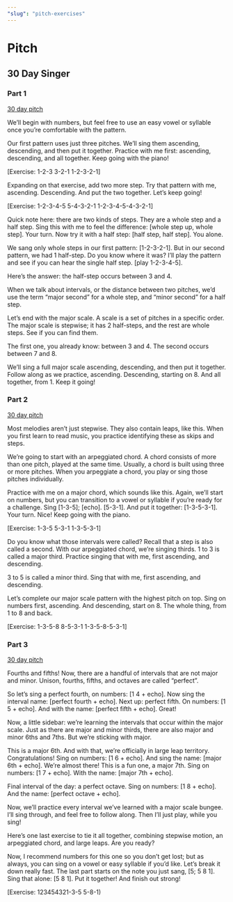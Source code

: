 ```yaml
---
"slug": "pitch-exercises"
---
```


# Pitch

## 30 Day Singer

### Part 1

[30 day pitch](https://www.30daysinger.com/tutorial/practice-routine-for-better-intonation-singers-who-struggle-with-pitch/3)

We’ll begin with numbers, but feel free to use an easy vowel or syllable once you’re comfortable with the pattern.

Our first pattern uses just three pitches. We’ll sing them ascending, descending, and then put it together. Practice with me first: ascending, descending, and all together. Keep going with the piano!

[Exercise: 1-2-3 3-2-1 1-2-3-2-1]

Expanding on that exercise, add two more step. Try that pattern with me, ascending. Descending. And put the two together. Let’s keep going!

[Exercise: 1-2-3-4-5 5-4-3-2-1 1-2-3-4-5-4-3-2-1]

Quick note here: there are two kinds of steps. They are a whole step and a half step. Sing this with me to feel the difference: [whole step up, whole step]. Your turn. Now try it with a half step: [half step, half step]. You alone.

We sang only whole steps in our first pattern: [1-2-3-2-1]. But in our second pattern, we had 1 half-step. Do you know where it was? I’ll play the pattern and see if you can hear the single half step. [play 1-2-3-4-5].

Here’s the answer: the half-step occurs between 3 and 4.

When we talk about intervals, or the distance between two pitches, we’d use the term “major second” for a whole step, and “minor second” for a half step.

Let’s end with the major scale. A scale is a set of pitches in a specific order. The major scale is stepwise; it has 2 half-steps, and the rest are whole steps. See if you can find them.

The first one, you already know: between 3 and 4. The second occurs between 7 and 8.

We’ll sing a full major scale ascending, descending, and then put it together. Follow along as we practice, ascending. Descending, starting on 8. And all together, from 1. Keep it going!

### Part 2

[30 day pitch](https://www.30daysinger.com/tutorial/practice-routine-for-better-intonation-singers-who-struggle-with-pitch/4)

Most melodies aren’t just stepwise. They also contain leaps, like this. When you first learn to read music, you practice identifying these as skips and steps.

We’re going to start with an arpeggiated chord. A chord consists of more than one pitch, played at the same time. Usually, a chord is built using three or more pitches. When you arpeggiate a chord, you play or sing those pitches individually.

Practice with me on a major chord, which sounds like this. Again, we’ll start on numbers, but you can transition to a vowel or syllable if you’re ready for a challenge. Sing [1-3-5]; [echo]. [5-3-1]. And put it together: [1-3-5-3-1]. Your turn. Nice! Keep going with the piano.

[Exercise: 1-3-5 5-3-1 1-3-5-3-1]

Do you know what those intervals were called? Recall that a step is also called a second. With our arpeggiated chord, we’re singing thirds. 1 to 3 is called a major third. Practice singing that with me, first ascending, and descending.

3 to 5 is called a minor third. Sing that with me, first ascending, and descending.

Let’s complete our major scale pattern with the highest pitch on top. Sing on numbers first, ascending. And descending, start on 8. The whole thing, from 1 to 8 and back.

[Exercise: 1-3-5-8 8-5-3-1 1-3-5-8-5-3-1]

### Part 3

[30 day pitch](https://www.30daysinger.com/tutorial/practice-routine-for-better-intonation-singers-who-struggle-with-pitch/5)

Fourths and fifths! Now, there are a handful of intervals that are not major and minor. Unison, fourths, fifths, and octaves are called “perfect”.

So let’s sing a perfect fourth, on numbers: [1 4 + echo]. Now sing the interval name: [perfect fourth + echo]. Next up: perfect fifth. On numbers: [1 5 + echo]. And with the name: [perfect fifth + echo]. Great!

Now, a little sidebar: we’re learning the intervals that occur within the major scale. Just as there are major and minor thirds, there are also major and minor 6ths and 7ths. But we’re sticking with major.  

This is a major 6th. And with that, we’re officially in large leap territory. Congratulations! Sing on numbers: [1 6 + echo]. And sing the name: [major 6th + echo]. We’re almost there! This is a fun one, a major 7th. Sing on numbers: [1 7 + echo]. With the name: [major 7th + echo].

Final interval of the day: a perfect octave. Sing on numbers: [1 8 + echo]. And the name: [perfect octave + echo].

Now, we’ll practice every interval we’ve learned with a major scale bungee. I’ll sing through, and feel free to follow along. Then I’ll just play, while you sing!

 Here’s one last exercise to tie it all together, combining stepwise motion, an arpeggiated chord, and large leaps. Are you ready?

Now, I recommend numbers for this one so you don’t get lost; but as always, you can sing on a vowel or easy syllable if you’d like. Let’s break it down really fast. The last part starts on the note you just sang, [5; 5 8 1]. Sing that alone: [5 8 1]. Put it together! And finish out strong!

[Exercise: 123454321-3-5 5-8-1)
